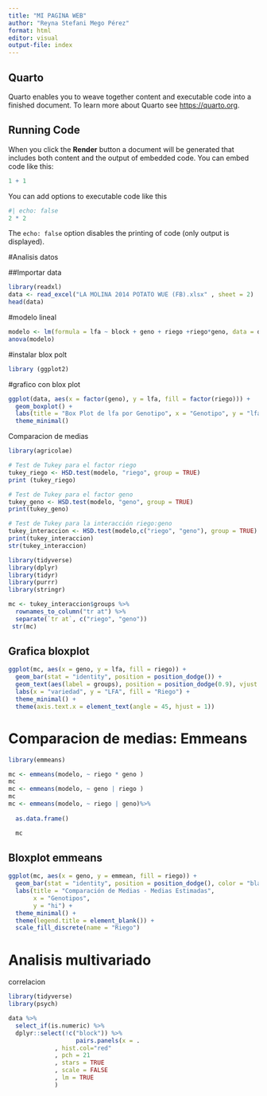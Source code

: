 ```yaml
---
title: "MI PAGINA WEB"
author: "Reyna Stefani Mego Pérez"
format: html
editor: visual
output-file: index
---
```


## Quarto

Quarto enables you to weave together content and executable code into a finished document. To learn more about Quarto see <https://quarto.org>.

## Running Code

When you click the **Render** button a document will be generated that includes both content and the output of embedded code. You can embed code like this:

```r
1 + 1
```

You can add options to executable code like this

```r
#| echo: false
2 * 2
```

The `echo: false` option disables the printing of code (only output is displayed).

#Analisis datos

##Importar data

```r
library(readxl)
data <- read_excel("LA MOLINA 2014 POTATO WUE (FB).xlsx" , sheet = 2)
head(data)
```

#modelo lineal

```r
modelo <- lm(formula = lfa ~ block + geno + riego +riego*geno, data = data) 
anova(modelo)
```

#instalar blox polt

```r
library (ggplot2)
```

#grafico con blox plot

```r
ggplot(data, aes(x = factor(geno), y = lfa, fill = factor(riego))) +
  geom_boxplot() +
  labs(title = "Box Plot de lfa por Genotipo", x = "Genotipo", y = "lfa") +
  theme_minimal()
```

Comparacion de medias

```r
library(agricolae)
```

```r
# Test de Tukey para el factor riego
tukey_riego <- HSD.test(modelo, "riego", group = TRUE)
print (tukey_riego)
```

```r
# Test de Tukey para el factor geno
tukey_geno <- HSD.test(modelo, "geno", group = TRUE)
print(tukey_geno)
```

```r
# Test de Tukey para la interacción riego:geno
tukey_interaccion <- HSD.test(modelo,c("riego", "geno"), group = TRUE) 
print(tukey_interaccion)
str(tukey_interaccion)
```

```r
library(tidyverse)
library(dplyr)
library(tidyr)
library(purrr)
library(stringr)
```

```r

mc <- tukey_interaccion$groups %>%
  rownames_to_column("tr at") %>%
  separate(`tr at`, c("riego", "geno"))
 str(mc)

```

## Grafica bloxplot

```r
ggplot(mc, aes(x = geno, y = lfa, fill = riego)) + 
  geom_bar(stat = "identity", position = position_dodge()) + 
  geom_text(aes(label = groups), position = position_dodge(0.9), vjust = -0.5) + 
  labs(x = "variedad", y = "LFA", fill = "Riego") + 
  theme_minimal() + 
  theme(axis.text.x = element_text(angle = 45, hjust = 1))
```

# Comparacion de medias: Emmeans

```r
library(emmeans)
```

```r
mc <- emmeans(modelo, ~ riego * geno )
mc
mc <- emmeans(modelo, ~ geno | riego )
mc
mc <- emmeans(modelo, ~ riego | geno)%>%
  
  as.data.frame()

  mc
```

## Bloxplot emmeans

```r
ggplot(mc, aes(x = geno, y = emmean, fill = riego)) +  
  geom_bar(stat = "identity", position = position_dodge(), color = "black") +
  labs(title = "Comparación de Medias - Medias Estimadas", 
       x = "Genotipos", 
       y = "hi") +
  theme_minimal() +
  theme(legend.title = element_blank()) +
  scale_fill_discrete(name = "Riego")
```

# Analisis multivariado

correlacion

```r
library(tidyverse)
library(psych)

data %>%
  select_if(is.numeric) %>% 
  dplyr::select(!c("block")) %>%
                   pairs.panels(x = .
             , hist.col="red"
             , pch = 21
             , stars = TRUE
             , scale = FALSE
             , lm = TRUE
             )
```
